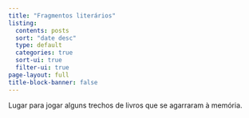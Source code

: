 ```yaml
---
title: "Fragmentos literários"
listing:
  contents: posts
  sort: "date desc"
  type: default
  categories: true
  sort-ui: true
  filter-ui: true
page-layout: full
title-block-banner: false
---
```


Lugar para jogar alguns trechos de livros que se agarraram à memória.
